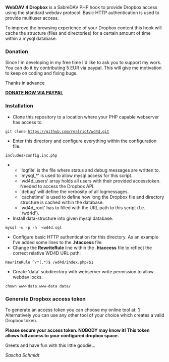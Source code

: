 '''WebDAV 4 Dropbox''' is a SabreDAV PHP hook to provide Dropbox access using the
standard webdav protocol. Basic HTTP authentication is used to provide multiuser
access.

To improve the browsing experience of your Dropbox content this hook will cache
the structure (files and directories) for a certain amount of time within a
mysql database.

=== Donation ===
Since I'm developing in my free time I'd like to ask you to support my work.
You can do it by contributing 5 EUR via paypal. This will give me motivation
to keep on coding and fixing bugs.

Thanks in advance

[https://www.paypal.com/cgi-bin/webscr?no_note=0&lc=US&business=realriot%40realriot.de&item_name=GitHub+-+ff4d&cmd=_donations&currency_code=USD '''DONATE NOW VIA PAYPAL''']

=== Installation ===
* Clone this repository to a location where your PHP capable webserver has access to.
 git clone https://github.com/realriot/wd4d.git
* Enter this directory and configure everything within the configuration file.
 includes/config.inc.php
** 'logfile' is the file where status and debug messages are written to.
** 'mysql_*' is used to allow mysql access for this script.
** 'wd4d_users' array holds all users with their provided accesstoken. Needed to access the Dropbox API.
** 'debug' will define the verbosity of all logmessages.
** 'cachetime' is used to define how long the Dropbox file and directory structure is cached within the database.
** 'wd4d_root' has to filled with the URL path to this script (f.e. '/wd4d').
* Install data-structure into given mysql database.
 mysql -u<dbuser> -p<dbpassword> -h<host> <database> <wd4d.sql
* Configure basic HTTP authentication for this directory. As an example I've added some lines to the '''.htaccess''' file.
* Change the '''RewriteRule''' line within the '''.htaccess''' file to reflect the correct relative WD4D URL path:
 RewriteRule ^/*(.*)$ /wd4d/index.php/$1 
* Create 'data' subdirectory with webserver write permission to allow webdav locks.
 chown www-data.www-data data/

=== Generate Dropbox access token ===
To generate an access token you can choose my online tool at: '''[https://tools.schmidt.ps/authWebDAV4Dropbox]'''
Alternatively you can use any other tool of your choice which creates a valid Dropbox token.

'''Please secure your access token. NOBODY may know it! This token allows full access
to your configured dropbox space.'''

Greets and have fun with this little goodie...

''Sascha Schmidt''
